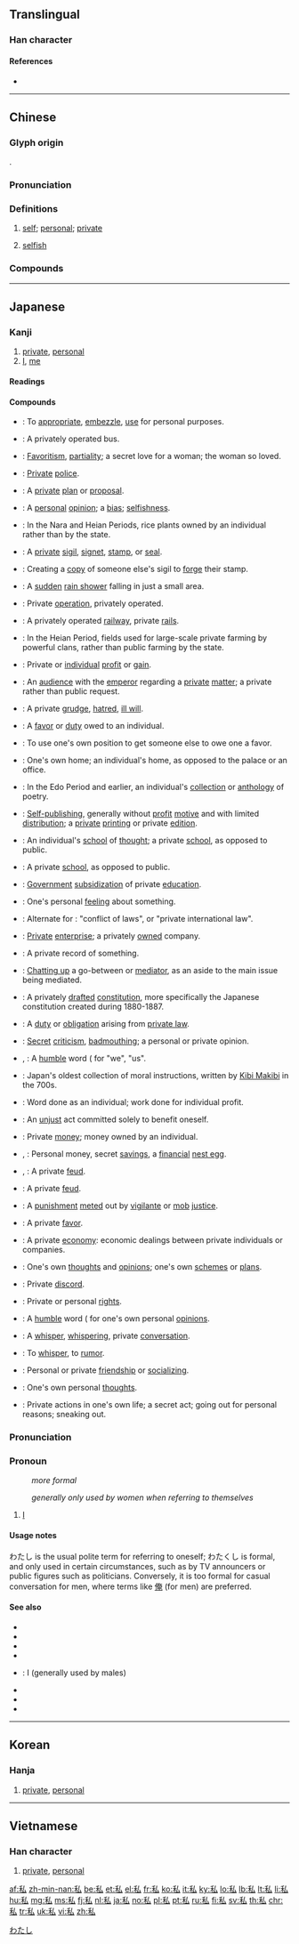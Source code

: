 {{character info/new}}
{{also|厶}}
==Translingual==
{{stroke order|strokes=7}}

===Han character===
{{Han char|rn=115|rad=禾|as=02|sn=7|four=22930|canj=HDI|ids=⿰禾厶}}

====References====
* {{Han ref|kx=0849.050|dkj=24913|dj=1271.020|hdz=42589.060|uh=79C1|ud=31169|bh=A870|bd=43120}}

----

==Chinese==
{{zh-forms}}

===Glyph origin===
{{Han etym}}
{{Han compound|禾|厶|c1=s|c2=p|t1=grain|ls=psc}}.

===Pronunciation===
{{zh-pron
|m=sī
|c=si1
|h=pfs=sṳ̂
|md=sĭ
|mn=qz:sir/tw,xm,zz:su/sai
|mn_note=sir/su - literary; sai - vernacular
|w=1sr
|mc=y
|oc=y
|cat=a
}}

===Definitions===
{{zh-hanzi}}

# [[self]]; [[personal]]; [[private]]
#: {{zh-x|私人|personal}}
#: {{zh-x|私有|private}}
# [[selfish]]
#: {{zh-x|自私|selfish}}

===Compounds===
{{zh-der|公私兩全|偏私|徇私廢公|國際私法|公私兩盡|公私|微服私行|憂公忘私|吃私|公報私仇|憂國忘私|憂公無私|公私兩便|中飽私囊|彈劾無私|徇私作弊|恩私|切切私語|忝私|一己之私|公爾忘私|徇私舞弊|床笫之私|公報私讎|光私|徇公滅私|少私寡慾|徇私|家私|官報私仇|公耳忘私|以私廢公|公私分明|假公濟私|以公滅私|大飽私囊|大公無私|公私兼顧|因公假私|公私兩濟|因公行私|先公後私|公而忘私|公私皆辦|宴私|暗室私心|私窠子|私營|私鹽|私話|私生子|私欲|私慾|燕私|私產|私立|私塾|私吞|私諡|營私舞弊|秉公無私|私囊|私房買賣|私地|私行|私房|私通|私益|私酒|私心雜念|私奔|私累|私有財產|私債|私逃|私念|私仇|私處|私販|私錢|私室|私房錢|私見|私印|私邸|烏鳥私情|私相授受|私帑|私科子|私鬥|私館|私章|私闖|私門|私貨|私諱|私語|私訪|私計|私言|私藏|私臣|私第|私窩子|私用|私淑|私法|私權|私梟|私校保險|私曲|私暱|私意|私情|私心藏奸|私心|私德|私弊|私底下|私己|私家|私娼|私塾先生|私名號|私史|私利|私交|私了|私下|私恩小惠|萬貫家私|私函|私度|有私|私屬|無私有弊|私房話|私刑|私自|私有|睚眥之私|私言切語|私商|私心話|私有制|無私|私談|營私|私事|私人|正直無私|植黨營私|私田|滅私奉公|拜恩私第|私怨|藏私|開私門|自私|自私自利|賣公營私|緝私|角巾私第|鐵面無私|隱私權|竊竊私議|鴻私|竊竊私語|販私|骨肉私情|阿私|結黨營私|陰私|隱私|走私|銅斗家私|言不及私|緣私|至公無私}}

----

==Japanese==

===Kanji===
{{ja-kanji|grade=6|rs=禾02}}

# [[private]], [[personal]]
# [[I]], [[me]]

====Readings====
{{ja-readings
|goon=[[し]] (shi)
|kanon=[[し]] (shi)
|kun=[[わたくし]] (watakushi), [[わたし]] (watashi), [[わっし]] (wasshi) {{non-joyo-reading}}, [[わし]] (washi) {{non-joyo-reading}}, [[わい]] (wai) {{non-joyo-reading}}, [[わたい]] (watai) {{non-joyo-reading}}, [[わて]] (wate) {{non-joyo-reading}}, [[わちき]] (wachiki) {{non-joyo-reading}}, [[あて]] (ate) {{non-joyo-reading}}, [[あたし]] (atashi) {{non-joyo-reading}}, [[あたい]] (atai) {{non-joyo-reading}}, [[あし]] (ashi) {{non-joyo-reading}}, [[あっし]] (asshi) {{non-joyo-reading}}, [[ひそか]] (hisoka) {{non-joyo-reading}}
}}

====Compounds====
{{der-top|Compounds starting with 私}}
* {{ja-r|私する|わたくし する}}: To [[appropriate]], [[embezzle]], [[use]] for personal purposes.
* {{ja-r|私バス|しバス}}: A privately operated bus.
* {{ja-r|私愛|しあい}}: [[favoritism|Favoritism]], [[partiality]]; a secret love for a woman; the woman so loved.
* {{ja-r|私安警察|しあん けいさつ}}: [[private|Private]] [[police]].
* {{ja-r|私案|しあん}}: A [[private]] [[plan]] or [[proposal]].
* {{ja-r|私意|し.い}}: A [[personal]] [[opinion]]; a [[bias]]; [[selfishness]].
* {{ja-r|私稲|しとう}}: In the Nara and Heian Periods, rice plants owned by an individual rather than by the state.
* {{ja-r|私印|し.いん}}: A [[private]] [[sigil]], [[signet]], [[stamp]], or [[seal]].
* {{ja-r|私印偽造|し.いんぎぞう}}: Creating a [[copy]] of someone else's sigil to [[forge]] their stamp.
* {{ja-r|私雨|わたくし あめ}}: A [[sudden]] [[rain shower]] falling in just a small area.
* {{ja-r|私営|しえい}}: Private [[operation]], privately operated.
* {{ja-r|私営鉄道|しえい てつどう}}: A privately operated [[railway]], private [[rails]].
* {{ja-r|私営田|しえいでん}}: In the Heian Period, fields used for large-scale private farming by powerful clans, rather than public farming by the state.
* {{ja-r|私益|しえき}}: Private or [[individual]] [[profit]] or [[gain]].
* {{ja-r|私謁|しえつ}}: An [[audience]] with the [[emperor]] regarding a [[private]] [[matter]]; a private rather than public request.
* {{ja-r|私怨|しえん}}: A private [[grudge]], [[hatred]], [[ill will]].
* {{ja-r|私恩|しおん}}: A [[favor]] or [[duty]] owed to an individual.
* {{ja-r|私恩を売る|しおん を うる}}: To use one's own position to get someone else to owe one a favor.
* {{ja-r|私家|しか}}: One's own home; an individual's home, as opposed to the palace or an office.
* {{ja-r|私家集|しかしゅう}}: In the Edo Period and earlier, an individual's [[collection]] or [[anthology]] of poetry.
* {{ja-r|私家版|しかばん}}: [[self-publishing|Self-publishing]], generally without [[profit]] [[motive]] and with limited [[distribution]]; a [[private]] [[printing]] or private [[edition]].
* {{ja-r|私学|しがく}}: An individual's [[school]] of [[thought]]; a private [[school]], as opposed to public.
* {{ja-r|私学校|しがっこう}}: A private [[school]], as opposed to public.
* {{ja-r|私学助成|しがく じょせい}}: [[government|Government]] [[subsidization]] of private [[education]].
* {{ja-r|私感|しかん}}: One's personal [[feeling]] about something.
* {{ja-r|私間法|しかんほう}}: Alternate for {{ja-r|国際私法|こくさい しほう}}: "conflict of laws", or "private international law".
* {{ja-r|私企業|しきぎょう}}: [[private|Private]] [[enterprise]]; a privately [[owned]] company.
* {{ja-r|私記|しき}}: A private record of something.
* {{ja-r|私戯|わたく したわぶれ}}: [[chat up|Chatting up]] a go-between or [[mediator]], as an aside to the main issue being mediated.
* {{ja-r|私擬憲法|しぎけんぽう}}: A privately [[drafted]] [[constitution]], more specifically the Japanese constitution created during 1880-1887.
* {{ja-r|私義務|し ぎむ}}: A [[duty]] or [[obligation]] arising from [[private law]].
* {{ja-r|私議|しぎ}}: [[secret|Secret]] [[criticism]], [[badmouthing]]; a personal or private opinion.
* {{ja-r|私共|わたくしども}}, {{ja-r|私共|わたしども}}: A [[humble]] word ({{ja-r|謙譲語|けんじょうご}} for "we", "us".
* {{ja-r|私教類聚|しきょう るいじゅう}}: Japan's oldest collection of moral instructions, written by [[w:Kibi Makibi|Kibi Makibi]] in the 700s.
* {{ja-r|私業|しぎょう}}: Word done as an individual; work done for individual profit.
* {{ja-r|私曲|しきょく}}: An [[unjust]] act committed solely to benefit oneself.
* {{ja-r|私金|しきん}}: Private [[money]]; money owned by an individual.
* {{ja-r|私銀|わたくしがね}}, {{ja-r|私金|わたくしがね}}: Personal money, secret [[savings]], a [[financial]] [[nest egg]].
* {{ja-r|私軍|わたくし いくさ}}, {{ja-r|私戦|わたくし いくさ}}: A private [[feud]].
* {{ja-r|私戦|わたくし たたかい}}: A private [[feud]].
* {{ja-r|私刑|しけい}}: A [[punishment]] [[mete]]d out by [[vigilante]] or [[mob]] [[justice]].
* {{ja-r|私恵|しけい}}: A private [[favor]].
* {{ja-r|私経済|しけいざい}}: A private [[economy]]: economic dealings between private individuals or companies.
* {{ja-r|私計|しけい}}: One's own [[thought]]s and [[opinion]]s; one's own [[scheme]]s or [[plan]]s.
* {{ja-r|私隙|しげき}}: Private [[discord]].
* {{ja-r|私権|しけん}}: Private or personal [[right]]s.
* {{ja-r|私見|しけん}}: A [[humble]] word ({{ja-r|謙譲語|けんじょうご}} for one's own personal [[opinion]]s.
* {{ja-r|私語|しご}}: A [[whisper]], [[whispering]], private [[conversation]].
* {{ja-r|私語く|ささやく}}: To [[whisper]], to [[rumor]].
* {{ja-r|私交|しこう}}: Personal or private [[friendship]] or [[socializing]].
* {{ja-r|私考|しこう}}: One's own personal [[thought]]s.
* {{ja-r|私行|しこう}}: Private actions in one's own life; a secret act; going out for personal reasons; sneaking out.
{{der-bottom}}

===Pronunciation===
{{ja-pron|わたし|acc=h|y=kun}}
{{ja-pron|わたくし|acc=h|y=kun}}
{{ja-pron|あたし|acc=h|y=kun}}

===Pronoun===
{{ja-pos|わたし|pronoun}}
: {{ja-pos|わたくし|pronoun}} ''more formal''
: {{ja-pos|あたし|pronoun}} ''generally only used by women when referring to themselves''

# [[I]] {{gloss|first person pronoun}}
#: {{ja-usex|'''私'''はイギリス人です。|'''わたし''' は イギリス-じん です。|'''I''''m English.}}
#: {{ja-usex|'''私'''は誰ですか。|'''わたし''' は だれ です か。|Who am '''I'''?}}

====Usage notes====
わたし is the usual polite term for referring to oneself; わたくし is formal, and only used in certain circumstances, such as by TV announcers or public figures such as politicians. Conversely, it is too formal for casual conversation for men, where terms like [[俺]] (for men) are preferred.
{{Japanese first-person pronouns}}

====See also====
* {{ja-r|俺|おれ}}
* {{ja-r|小生|しょうせい}}
* {{ja-r|小職|しょうしょく}}
* {{ja-r|朕|ちん}}
* {{ja-r|僕|ぼく}}: I (generally used by males)
* {{ja-r|余|よ}}
* {{ja-r|我|われ}}
* {{ja-r|儂|わし}}

[[Category:Japanese basic words|わたし]]

----

==Korean==

===Hanja===
{{ko-hanja|hangeul=사|eumhun=|mr=sa|y=sa}}

# [[private]], [[personal]]

----

==Vietnamese==

===Han character===
{{vi-hantu|[[tư]], [[tây]]|rs=禾02}}

# [[private]], [[personal]]

[[af:私]]
[[zh-min-nan:私]]
[[be:私]]
[[et:私]]
[[el:私]]
[[fr:私]]
[[ko:私]]
[[it:私]]
[[ky:私]]
[[lo:私]]
[[lb:私]]
[[lt:私]]
[[li:私]]
[[hu:私]]
[[mg:私]]
[[ms:私]]
[[fj:私]]
[[nl:私]]
[[ja:私]]
[[no:私]]
[[pl:私]]
[[pt:私]]
[[ru:私]]
[[fi:私]]
[[sv:私]]
[[th:私]]
[[chr:私]]
[[tr:私]]
[[uk:私]]
[[vi:私]]
[[zh:私]]